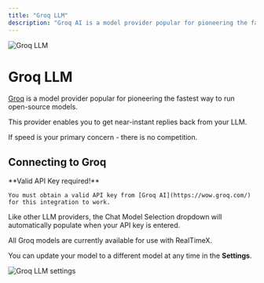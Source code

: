```yaml
---
title: "Groq LLM"
description: "Groq AI is a model provider popular for pioneering the fastest way to run open-source models."
---
```



<Image
  src="/images/RealTimeX-setup/llm-configuration/cloud/groq/header-image.png"
  height={1080}
  width={1920}
  quality={100}
  alt="Groq LLM"
/>

# Groq LLM

[Groq](https://groq.com) is a model provider popular for pioneering the fastest way to run open-source models.

This provider enables you to get near-instant replies back from your LLM.

If speed is your primary concern - there is no competition.

## Connecting to Groq

<Callout type="info" emoji="️💡">
  **Valid API Key required!**

    You must obtain a valid API key from [Groq AI](https://wow.groq.com/) for this integration to work.

</Callout>

Like other LLM providers, the Chat Model Selection dropdown will automatically populate when your API key is entered.

All Groq models are currently available for use with RealTimeX.

You can update your model to a different model at any time in the **Settings**.

<Image
  src="/images/RealTimeX-setup/llm-configuration/cloud/groq/groq-llm.png"
  height={1080}
  width={1920}
  quality={100}
  alt="Groq LLM settings"
/>

